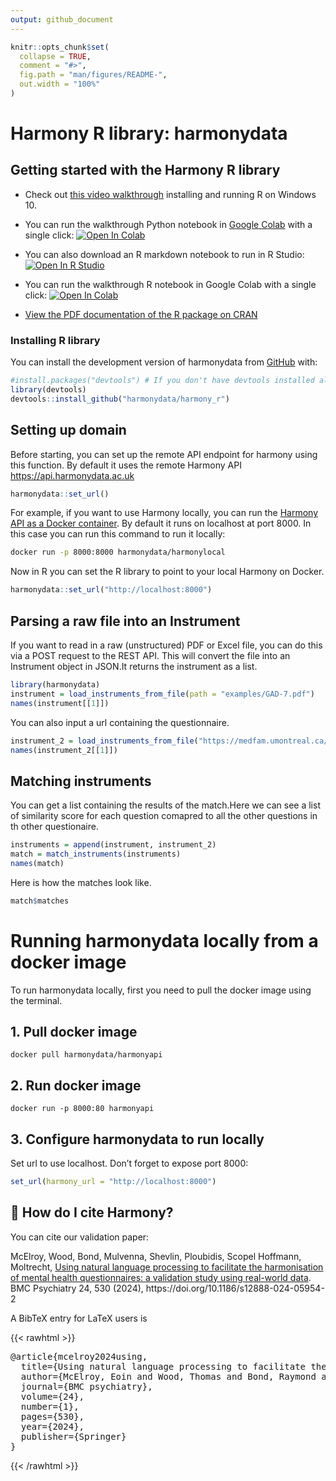 ```yaml
---
output: github_document
---
```


<!-- README.md is generated from README.Rmd. Please edit that file -->

```r
knitr::opts_chunk$set(
  collapse = TRUE,
  comment = "#>",
  fig.path = "man/figures/README-",
  out.width = "100%"
)
```

# Harmony R library: harmonydata

## Getting started with the Harmony R library

* Check out [this video walkthrough](https://www.youtube.com/watch?v=hFqg6T_BqZc&t=1s) installing and running R on Windows 10.

* You can run the walkthrough Python notebook in [Google Colab](https://colab.research.google.com/github/harmonydata/harmony/blob/main/Harmony_example_walkthrough.ipynb) with a single click: <a href="https://colab.research.google.com/github/harmonydata/harmony/blob/main/Harmony_example_walkthrough.ipynb" target="_parent"><img src="https://colab.research.google.com/assets/colab-badge.svg" alt="Open In Colab"/></a>

* You can also download an R markdown notebook to run in R Studio: <a href="https://harmonydata.ac.uk/harmony_r_example.nb.html" target="_parent"><img src="https://img.shields.io/badge/RStudio-4285F4" alt="Open In R Studio"/></a>

* You can run the walkthrough R notebook in Google Colab with a single click: <a href="https://colab.research.google.com/github/harmonydata/experiments/blob/main/Harmony_R_example.ipynb" target="_parent"><img src="https://colab.research.google.com/assets/colab-badge.svg" alt="Open In Colab"/></a>

* [View the PDF documentation of the R package on CRAN](https://cran.r-project.org/web/packages/harmonydata/harmonydata.pdf)



### Installing R library

You can install the development version of harmonydata from [GitHub](https://github.com/harmonydata/harmony_r) with:

```r
#install.packages("devtools") # If you don't have devtools installed already.
library(devtools)
devtools::install_github("harmonydata/harmony_r")
```

## Setting up domain

Before starting, you can set up the remote API endpoint for harmony using this function. By default it uses the remote Harmony API [https://api.harmonydata.ac.uk](https://api.harmonydata.ac.uk){.uri}



```r
harmonydata::set_url()
```

For example, if you want to use Harmony locally, you can run the [Harmony API as a Docker container](https://github.com/harmonydata/harmonyapi). By default it runs on localhost at port 8000. In this case you can run this command to run it locally:

```bash
docker run -p 8000:8000 harmonydata/harmonylocal
```

Now in R you can set the R library to point to your local Harmony on Docker.

```r
harmonydata::set_url("http://localhost:8000")
```

## Parsing a raw file into an Instrument

If you want to read in a raw (unstructured) PDF or Excel file, you can do this via a POST request to the REST API. This will convert the file into an Instrument object in JSON.It returns the instrument as a list.

```r
library(harmonydata)
instrument = load_instruments_from_file(path = "examples/GAD-7.pdf")
names(instrument[[1]])

```

You can also input a url containing the questionnaire.

```r
instrument_2 = load_instruments_from_file("https://medfam.umontreal.ca/wp-content/uploads/sites/16/GAD-7-fran%C3%A7ais.pdf") 
names(instrument_2[[1]])
```

## Matching instruments

You can get a list containing the results of the match.Here we can see a list of similarity score for each question comapred to all the other questions in th other questionaire.

```r
instruments = append(instrument, instrument_2)
match = match_instruments(instruments)
names(match)
```

Here is how the matches look like.

```r

match$matches
```

# Running harmonydata locally from a docker image

To run harmonydata locally, first you need to pull the docker image using the terminal.

## 1. Pull docker image

``` shell
docker pull harmonydata/harmonyapi
```

## 2. Run docker image

``` shell
docker run -p 8000:80 harmonyapi
```

## 3. Configure harmonydata to run locally

Set url to use localhost. Don't forget to expose port 8000:

```r
set_url(harmony_url = "http://localhost:8000")
```


## 📜 How do I cite Harmony?

You can cite our validation paper:

 McElroy, Wood, Bond, Mulvenna, Shevlin, Ploubidis, Scopel Hoffmann, Moltrecht, [Using natural language processing to facilitate the harmonisation of mental health questionnaires: a validation study using real-world data](https://bmcpsychiatry.biomedcentral.com/articles/10.1186/s12888-024-05954-2#citeas). BMC Psychiatry 24, 530 (2024), https://doi.org/10.1186/s12888-024-05954-2
 

A BibTeX entry for LaTeX users is

{{< rawhtml >}}
<pre>
@article{mcelroy2024using,
  title={Using natural language processing to facilitate the harmonisation of mental health questionnaires: a validation study using real-world data},
  author={McElroy, Eoin and Wood, Thomas and Bond, Raymond and Mulvenna, Maurice and Shevlin, Mark and Ploubidis, George B and Hoffmann, Mauricio Scopel and Moltrecht, Bettina},
  journal={BMC psychiatry},
  volume={24},
  number={1},
  pages={530},
  year={2024},
  publisher={Springer}
}
</pre>
{{< /rawhtml >}}

